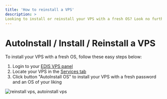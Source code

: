 ```yaml
---
title: 'How to reinstall a VPS'
description: >
Looking to install or reinstall your VPS with a fresh OS? Look no further than EDIS Global! Our easy-to-use VPS panel and automated installation process make setting up your VPS a breeze. Simply log in to your account, locate your VPS, and click the "AutoInstall OS" button to choose the operating system of your choice. It's like having your own personal IT department at your fingertips!
---
```


# AutoInstall / Install / Reinstall a VPS

To install your VPS with a fresh OS, follow these easy steps below:

 1. Login to your [EDIS VPS panel](https://manage.edis.at/whmcs/clientarea.php)
 2. Locate your VPS in the [Services tab](https://manage.edis.at/whmcs/clientarea.php?action=services)
 3. Click button "AutoInstall OS" to install your VPS with a fresh password and an OS of your liking

![reinstall vps, autoinstall vps](https://glorious-snazzy-hot.media.strapiapp.com/reinstall_autoinstall_vps_edisglobal_9f06aea51c.gif)

